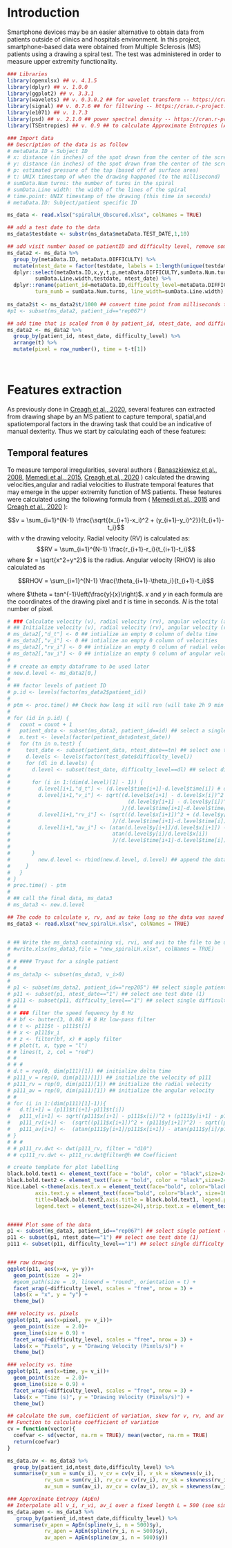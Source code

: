 # Introduction

Smartphone devices may be an easier alternative to obtain data from patients outside of clinics and hospitals environment. In this project, smartphone-based data were obtained from Multiple Sclerosis (MS) patients using a drawing a spiral test. The test was administered in order to measure upper extremity functionality. 

```r
### Libraries
library(openxlsx) ## v. 4.1.5
library(dplyr) ## v. 1.0.0
library(ggplot2) ## v. 3.3.1
library(wavelets) ## v. 0.3.0.2 ## for wavelet transform -- https://cran.r-project.org/web/packages/wavelets/wavelets.pdf
library(signal) ## v. 0.7.6 ## for filtering -- https://cran.r-project.org/web/packages/signal/signal.pdf
library(e1071) ## v. 1.7.3
library(psd) ## v. 2.1.0 ## power spectral density -- https://cran.r-project.org/web/packages/psd/psd.pdf
library(TSEntropies) ## v. 0.9 ## to calculate Approximate Entropies (ApEn)-- https://cran.r-project.org/web/packages/TSEntropies/TSEntropies.pdf
```




```r
### Import data
## Description of the data is as follow
# metaData.ID = Subject ID
# x: distance (in inches) of the spot drawn from the center of the screen
# y: distance (in inches) of the spot drawn from the center of the screen
# p: estimated pressure of the tap (based off of surface area)
# t: UNIX timestamp of when the drawing happened (to the millisecond)
# sumData.Num turns: the number of turns in the spiral 
# sumData.Line width: the width of the lines of the spiral
# time.point: UNIX timestamp of the drawing (this time in seconds)
# metaData.ID: Subject/patient specific ID

ms_data <- read.xlsx("spiralLH_Obscured.xlsx", colNames = TRUE)

## add a test date to the data
ms_data$testdate <- substr(ms_data$metaData.TEST_DATE,1,10)

## add visit number based on patientID and difficulty level, remove some columns and change column names
ms_data2 <- ms_data %>% 
  group_by(metaData.ID, metaData.DIFFICULTY) %>%
  mutate(ntest_date = factor(testdate, labels = 1:length(unique(testdate)))) %>% 
  dplyr::select(metaData.ID,x,y,t,p,metaData.DIFFICULTY,sumData.Num.turns,
         sumData.Line.width,testdate, ntest_date) %>% 
  dplyr::rename(patient_id=metaData.ID,difficulty_level=metaData.DIFFICULTY,
         turn_numb = sumData.Num.turns, line_width=sumData.Line.width)
  
ms_data2$t <- ms_data2$t/1000 ## convert time point from milliseconds to seconds  
#p1 <- subset(ms_data2, patient_id=="rep067")

## add time that is scaled from 0 by patient_id, ntest_date, and difficulty_level
ms_data2 <- ms_data2 %>% 
  group_by(patient_id, ntest_date, difficulty_level) %>% 
  arrange(t) %>% 
  mutate(pixel = row_number(), time = t-t[1])
  
  
```


# Features extraction

As previously done in [Creagh et al., 2020](https://iopscience.iop.org/article/10.1088/1361-6579/ab8771/pdf), several features can extracted from drawing shape by an MS patient to capture temporal, spatial,and spatiotemporal factors in the drawing task that could be an indicative of manual dexterity. Thus we start by calculating each of these features:

## Temporal features

To measure temporal irregularities, several authors ( [Banaszkiewicz et al., 2008](https://europepmc.org/article/med/19353440), [Memedi et al., 2015](https://www.mdpi.com/1424-8220/15/9/23727), [Creagh et al., 2020](https://iopscience.iop.org/article/10.1088/1361-6579/ab8771/pdf) ) calculated the drawing velocities,angular and radial velocities to illustrate temporal features that may emerge in the upper extremity function of MS patients. These features were calculated using the following formula from ( [Memedi et al., 2015](https://www.mdpi.com/1424-8220/15/9/23727) and [Creagh et al., 2020](https://iopscience.iop.org/article/10.1088/1361-6579/ab8771/pdf) ):


$$v = \sum_{i=1}^{N-1} \frac{\sqrt{(x_{i+1}-x_i)^2 + (y_{i+1}-y_i)^2}}{t_{i+1}-t_i}$$
with $v$ the drawing velocity. Radial velocity (RV) is calculated as:
$$RV = \sum_{i=1}^{N-1} \frac{r_{i+1}-r_i}{t_{i+1}-t_i}$$
where $r = \sqrt{x^2+y^2}$ is the radius. Angular velocity (RHOV) is also calculated as 

$$RHOV = \sum_{i=1}^{N-1} \frac{\theta_{i+1}-\theta_i}{t_{i+1}-t_i}$$

where $\theta = tan^{-1}\left(\frac{y}{x}\right)$. $x$ and $y$ in each formula are the coordinates of the drawing pixel and $t$ is time in seconds. $N$ is the total number of pixel.




```r

# ### Calculate velocity (v), radial velocity (rv), angular velocity (av) by patients, test date, and difficulty level 
# ## Initialize velocity (v), radial velocity (rv), angular velocity (rhov)
# ms_data2[,"d_t"] <- 0 ## intialize an empty 0 column of delta time
# ms_data2[,"v_i"] <- 0 ## intialize an empty 0 column of velocities
# ms_data2[,"rv_i"] <- 0 ## intialize an empty 0 column of radial velocities
# ms_data2[,"av_i"] <- 0 ## intialize an empty 0 column of angular velocities
# 
# # create an empty dataframe to be used later
# new.d.level <- ms_data2[0,]
# 
# ## factor levels of patient ID
# p.id <- levels(factor(ms_data2$patient_id))
# 
# ptm <- proc.time() ## Check how long it will run (will take 2h 9 min to run)
# 
# for (id in p.id) {
#   count = count + 1
#   patient_data <- subset(ms_data2, patient_id==id) ## select a single patient
#   n.test <- levels(factor(patient_data$ntest_date))
#   for (tn in n.test) {
#     test_date <- subset(patient_data, ntest_date==tn) ## select one test date
#     d.levels <- levels(factor(test_date$difficulty_level))
#     for (dl in d.levels) {
#       d.level <- subset(test_date, difficulty_level==dl) ## select difficulty level 
#       
#       for (i in 1:(dim(d.level)[1] - 1)) {
#         d.level[i+1,"d_t"] <- (d.level$time[i+1]-d.level$time[i]) # delta time
#         d.level[i+1,"v_i"] <- sqrt((d.level$x[i+1] - d.level$x[i])^2 + 
#                                      (d.level$y[i+1] - d.level$y[i])^2
#                                    )/(d.level$time[i+1]-d.level$time[i]) # velocity
#         d.level[i+1,"rv_i"] <- (sqrt((d.level$x[i+1])^2 + (d.level$y[i+1])^2) -                                       sqrt((d.level$x[i])^2 + (d.level$y[i])^2)
#                                 )/(d.level$time[i+1]-d.level$time[i]) # radial velocity
#         d.level[i+1,"av_i"] <- (atan(d.level$y[i+1]/d.level$x[i+1]) - 
#                                 atan(d.level$y[i]/d.level$x[i])
#                                 )/(d.level$time[i+1]-d.level$time[i]) # angular velocity
#         
#       }
#         new.d.level <- rbind(new.d.level, d.level) ## append the data
#     }
#   }
# }
# proc.time() - ptm
# 
# ## call the final data, ms_data3
# ms_data3 <- new.d.level

## The code to calculate v, rv, and av take long so the data was saved to be used later
ms_data3 <- read.xlsx("new_spiralLH.xlsx", colNames = TRUE)


# ## Write the ms_data3 containing vi, rvi, and avi to the file to be used later
# #write.xlsx(ms_data3,file = "new_spiralLH.xlsx", colNames = TRUE)
# 
# # #### Tryout for a single patient
# # 
# ms_data3p <- subset(ms_data3, v_i>0)
# 
# p1 <- subset(ms_data2, patient_id=="rep205") ## select single patient (rep067)
# p11 <- subset(p1, ntest_date=="1") ## select one test date (1)
# p111 <- subset(p11, difficulty_level=="1") ## select single difficulty level (1)
# # 
# # ### filter the speed fequency by 8 Hz
# # bf <- butter(3, 0.08) # 8 Hz low-pass filter
# # t <- p111$t - p111$t[1]
# # x <- p111$v_i
# # z <- filter(bf, x) # apply filter
# # plot(t, x, type = "l")
# # lines(t, z, col = "red")
# # 
# # # 
# d.t = rep(0, dim(p111)[1]) ## initialize delta time
# p111_v = rep(0, dim(p111)[1]) ## initialize the velocity of p111
# p111_rv = rep(0, dim(p111)[1]) ## initialize the radial velocity
# p111_av = rep(0, dim(p111)[1]) ## initialize the angular velocity
# #
# for (i in 1:(dim(p111)[1]-1)){
#   d.t[i+1] = (p111$t[i+1]-p111$t[i])
#   p111_v[i+1] <- sqrt((p111$x[i+1] - p111$x[i])^2 + (p111$y[i+1] - p111$y[i])^2)/(p111$t[i+1]-p111$t[i])
#   p111_rv[i+1] <-  (sqrt((p111$x[i+1])^2 + (p111$y[i+1])^2) - sqrt((p111$x[i])^2 + (p111$y[i])^2))/(p111$t[i+1]-p111$t[i])
#   p111_av[i+1] <-  (atan(p111$y[i+1]/p111$x[i+1]) - atan(p111$y[i]/p111$x[i]))/(p111$t[i+1]-p111$t[i])
# }
# # # 
# # p111_rv.dwt <- dwt(p111_rv, filter = "d10")
# # cp111_rv.dwt <- p111_rv.dwt@filter@h ## Coefficient
```


```r

# create template for plot labelling
black.bold.text1 <- element_text(face = "bold", color = "black",size=24) # x and y axis
black.bold.text2 <- element_text(face = "bold", color = "black",size=24) # title
Nice.Label <-theme(axis.text.x = element_text(face="bold", color="black", size=16),
         axis.text.y = element_text(face="bold", color="black", size=16),
         title=black.bold.text2,axis.title = black.bold.text1, legend.position = "right",legend.box = "vertical",
         legend.text = element_text(size=24),strip.text.x = element_text(face="bold",size=24)) #18 or 24


##### Plot some of the data
p1 <- subset(ms_data3, patient_id=="rep067") ## select single patient (rep067)
p11 <- subset(p1, ntest_date=="1") ## select one test date (1)
p111 <- subset(p11, difficulty_level=="1") ## select single difficulty level (1)


### raw drawing
ggplot(p11, aes(x=x, y= y))+
  geom_point(size  = 2)+
  #geom_path(size = .9, lineend = "round", orientation = t) +
  facet_wrap(~difficulty_level, scales = "free", nrow = 3) +
  labs(x = "x", y = "y") + 
  theme_bw() 

### velocity vs. pixels
ggplot(p11, aes(x=pixel, y= v_i))+
  geom_point(size  = 2.0)+
  geom_line(size = 0.9) +
  facet_wrap(~difficulty_level, scales = "free", nrow = 3) +
  labs(x = "Pixels", y = "Drawing Velocity (Pixels/s)") + 
  theme_bw() 

### velocity vs. time
ggplot(p11, aes(x=time, y= v_i))+
  geom_point(size  = 2.0)+
  geom_line(size = 0.9) +
  facet_wrap(~difficulty_level, scales = "free", nrow = 3) +
  labs(x = "Time (s)", y = "Drawing Velocity (Pixels/s)") + 
  theme_bw() 


```






```r
## calculate the sum, coefiicient of variation, skew for v, rv, and av
## Function to calculate coefficient of variation
cv = function(vector){
  coefvar <- sd(vector, na.rm = TRUE)/ mean(vector, na.rm = TRUE)
  return(coefvar)
}

ms_data.av <- ms_data3 %>% 
  group_by(patient_id,ntest_date,difficulty_level) %>% 
  summarise(v_sum = sum(v_i), v_cv = cv(v_i), v_sk = skewness(v_i),
            rv_sum = sum(rv_i), rv_cv = cv(rv_i), rv_sk = skewness(rv_i),
            av_sum = sum(av_i), av_cv = cv(av_i), av_sk = skewness(av_i))

### Approximate Entropy (ApEn)
## Interpolate all v_i, r_vi, av_i over a fixed length L = 500 (see similar approach in Creagh et al., 2020) and calculate their entropy 
ms_data.apen <- ms_data3 %>% 
   group_by(patient_id,ntest_date,difficulty_level) %>%
  summarise(v_apen = ApEn(spline(v_i, n = 500)$y), 
            rv_apen = ApEn(spline(rv_i, n = 500)$y), 
            av_apen = ApEn(spline(av_i, n = 500)$y))
  
```








